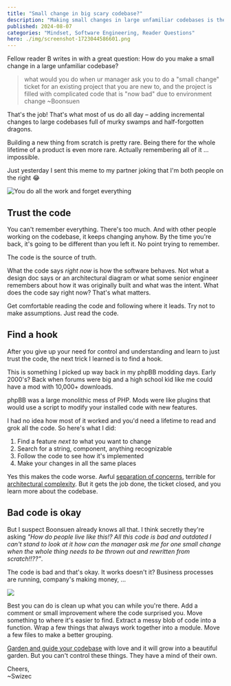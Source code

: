 ```yaml
---
title: "Small change in big scary codebase?"
description: "Making small changes in large unfamiliar codebases is the job. That's what engineers do all day."
published: 2024-08-07
categories: "Mindset, Software Engineering, Reader Questions"
hero: ./img/screenshot-1723044586601.png
---
```


Fellow reader B writes in with a great question: How do you make a small change in a large unfamiliar codebase?

> what would you do when ur manager ask you to do a "small change" ticket for an existing project that you are new to, and the project is filled with complicated code that is "now bad" due to environment change
> \~Boonsuen

That's the job! That's what most of us do all day – adding incremental changes to large codebases full of murky swamps and half-forgotten dragons.

Building a new thing from scratch is pretty rare. Being there for the whole lifetime of a product is even more rare. Actually remembering all of it ... impossible.

Just yesterday I sent this meme to my partner joking that I'm both people on the right 😂

![You do all the work and forget everything](./img/You-do-all-the-work-and-forget-everything-29hhhb.jpeg)

## Trust the code

You can't remember everything. There's too much. And with other people working on the codebase, it keeps changing anyhow. By the time you're back, it's going to be different than you left it. No point trying to remember.

The code is the source of truth.

What the code says _right now_ is how the software behaves. Not what a design doc says or an architectural diagram or what some senior engineer remembers about how it was originally built and what was the intent. What does the code say right now? That's what matters.

Get comfortable reading the code and following where it leads. Try not to make assumptions. Just read the code.

## Find a hook

After you give up your need for control and understanding and learn to just trust the code, the next trick I learned is to find a hook.

This is something I picked up way back in my phpBB modding days. Early 2000's? Back when forums were big and a high school kid like me could have a mod with 10,000+ downloads.

phpBB was a large monolithic mess of PHP. Mods were like plugins that would use a script to modify your installed code with new features.

I had no idea how most of it worked and you'd need a lifetime to read and grok all the code. So here's what I did:

1. Find a feature _next to_ what you want to change
2. Search for a string, component, anything recognizable
3. Follow the code to see how it's implemented
4. Make your changes in all the same places

Yes this makes the code worse. Awful [separation of concerns](https://swizec.com/blog/dry-vs-soc-a-difficult-choice/), terrible for [architectural complexity](https://swizec.com/blog/why-taming-architectural-complexity-is-paramount/). But it gets the job done, the ticket closed, and you learn more about the codebase.

## Bad code is okay

But I suspect Boonsuen already knows all that. I think secretly they're asking _"How do people live like this!? All this code is bad and outdated I can't stand to look at it how can the manager ask me for one small change when the whole thing needs to be thrown out and rewritten from scratch!!??"_.

The code is bad and that's okay. It works doesn't it? Business processes are running, company's making money, ...

![](./img/giphygif-eb88fb.gif)

Best you can do is clean up what you can while you're there. Add a comment or small improvement where the code surprised you. Move something to where it's easier to find. Extract a messy blob of code into a function. Wrap a few things that always work together into a module. Move a few files to make a better grouping.

[Garden and guide your codebase](https://blog.codinghorror.com/tending-your-software-garden/) with love and it will grow into a beautiful garden. But you can't control these things. They have a mind of their own.

Cheers,<br />
\~Swizec
